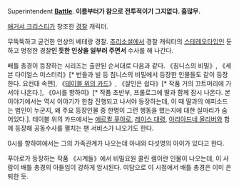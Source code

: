 Superintendent '''[[배틀|Battle]]'''.
'''이름부터가 참으로 전투적이기 그지없다. 흠많무.'''

[[애거서 크리스티]]가 창조한 [[경찰]] 캐릭터.

무뚝뚝하고 굳건한 인상의 베테랑 경찰. [[추리소설]]에서 경찰 캐릭터의 [[스테레오타입]]인 둔하고 멍청한 경찰'''인 듯한 인상을 일부러 주면서''' 수사를 해 나간다.

배틀 총경이 등장하는 시리즈는 출판된 순서대로 다음과 같다. 《침니스의 비밀》, 《세븐 다이얼스 미스터리》[* 번들과 빌 등 침니스의 비밀에서 등장한 인물들도 같이 등장한다. 요컨대 속편], 《[[테이블 위의 카드]]》, 《살인은 쉽다》[* 작품 거의 끄트머리에 가서야 나온다.], 《0시를 향하여》[* 작품 초반부, 프롤로그에 딸과 함께 잠시 나온다. 본 이야기에서는 역시 이야기가 한참 진행되고 나서야 등장하는데, 이 때 딸과의 에피소드는 범인이 누군지, 왜 주요 등장인물 중 한명이 그런 행동을 했는지에 대한 실마리가 숨어있다.]. 테이블 위의 카드에서는 [[에르퀼 푸아로]], [[레이스 대령]], [[아리아드네 올리버]]와 함께 등장해 공동수사를 펼치는 팬 서비스가 나오기도 한다. 

0시를 향하여에서는 그의 가족관계가 나오는데 아내와 다섯명의 아이가 있다고 한다.

푸아로가 등장하는 작품 《시계들》에서 비밀요원 콜린 램이란 인물이 나오는데, 이 사람이 배틀 총경의 아들임이 강하게 암시된다. 여담으로 이 시점에서 배틀 총경은 이미 은퇴한 듯.
